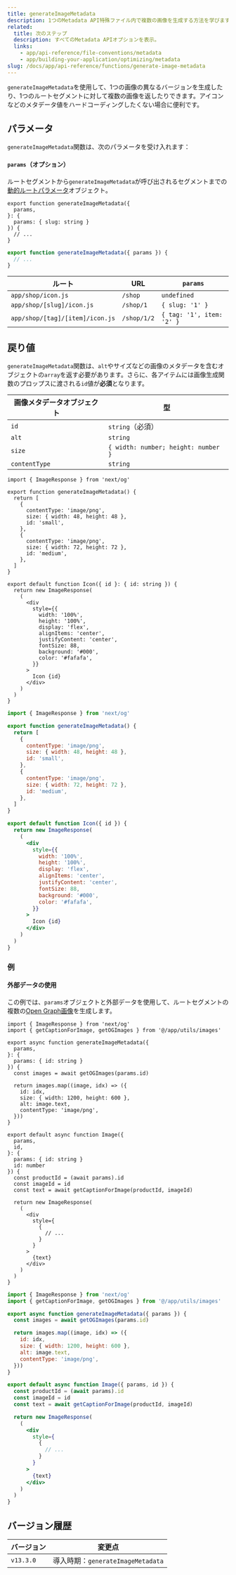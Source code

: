 ```yaml
---
title: generateImageMetadata
description: 1つのMetadata API特殊ファイル内で複数の画像を生成する方法を学びます。
related:
  title: 次のステップ
  description: すべてのMetadata APIオプションを表示。
  links:
    - app/api-reference/file-conventions/metadata
    - app/building-your-application/optimizing/metadata
slug: /docs/app/api-reference/functions/generate-image-metadata
---
```


`generateImageMetadata`を使用して、1つの画像の異なるバージョンを生成したり、1つのルートセグメントに対して複数の画像を返したりできます。アイコンなどのメタデータ値をハードコーディングしたくない場合に便利です。

## パラメータ

`generateImageMetadata`関数は、次のパラメータを受け入れます：

#### `params`（オプション）

ルートセグメントから`generateImageMetadata`が呼び出されるセグメントまでの[動的ルートパラメータ](/docs/app/building-your-application/routing/dynamic-routes)オブジェクト。

```tsx filename="icon.tsx" switcher
export function generateImageMetadata({
  params,
}: {
  params: { slug: string }
}) {
  // ...
}
```

```jsx filename="icon.js" switcher
export function generateImageMetadata({ params }) {
  // ...
}
```

| ルート                           | URL         | `params`                  |
| ------------------------------- | ----------- | ------------------------- |
| `app/shop/icon.js`              | `/shop`     | `undefined`               |
| `app/shop/[slug]/icon.js`       | `/shop/1`   | `{ slug: '1' }`           |
| `app/shop/[tag]/[item]/icon.js` | `/shop/1/2` | `{ tag: '1', item: '2' }` |

## 戻り値

`generateImageMetadata`関数は、`alt`やサイズなどの画像のメタデータを含むオブジェクトの`array`を返す必要があります。さらに、各アイテムには画像生成関数のプロップスに渡される`id`値が**必須**となります。

| 画像メタデータオブジェクト | 型                                  |
| --------------------- | ----------------------------------- |
| `id`                  | `string`（必須）                    |
| `alt`                 | `string`                            |
| `size`                | `{ width: number; height: number }` |
| `contentType`         | `string`                            |

```tsx filename="icon.tsx" switcher
import { ImageResponse } from 'next/og'

export function generateImageMetadata() {
  return [
    {
      contentType: 'image/png',
      size: { width: 48, height: 48 },
      id: 'small',
    },
    {
      contentType: 'image/png',
      size: { width: 72, height: 72 },
      id: 'medium',
    },
  ]
}

export default function Icon({ id }: { id: string }) {
  return new ImageResponse(
    (
      <div
        style={{
          width: '100%',
          height: '100%',
          display: 'flex',
          alignItems: 'center',
          justifyContent: 'center',
          fontSize: 88,
          background: '#000',
          color: '#fafafa',
        }}
      >
        Icon {id}
      </div>
    )
  )
}
```

```jsx filename="icon.js" switcher
import { ImageResponse } from 'next/og'

export function generateImageMetadata() {
  return [
    {
      contentType: 'image/png',
      size: { width: 48, height: 48 },
      id: 'small',
    },
    {
      contentType: 'image/png',
      size: { width: 72, height: 72 },
      id: 'medium',
    },
  ]
}

export default function Icon({ id }) {
  return new ImageResponse(
    (
      <div
        style={{
          width: '100%',
          height: '100%',
          display: 'flex',
          alignItems: 'center',
          justifyContent: 'center',
          fontSize: 88,
          background: '#000',
          color: '#fafafa',
        }}
      >
        Icon {id}
      </div>
    )
  )
}
```

### 例

#### 外部データの使用

この例では、`params`オブジェクトと外部データを使用して、ルートセグメントの複数の[Open Graph画像](/docs/app/api-reference/file-conventions/metadata/opengraph-image)を生成します。

```tsx filename="app/products/[id]/opengraph-image.tsx" switcher
import { ImageResponse } from 'next/og'
import { getCaptionForImage, getOGImages } from '@/app/utils/images'

export async function generateImageMetadata({
  params,
}: {
  params: { id: string }
}) {
  const images = await getOGImages(params.id)

  return images.map((image, idx) => ({
    id: idx,
    size: { width: 1200, height: 600 },
    alt: image.text,
    contentType: 'image/png',
  }))
}

export default async function Image({
  params,
  id,
}: {
  params: { id: string }
  id: number
}) {
  const productId = (await params).id
  const imageId = id
  const text = await getCaptionForImage(productId, imageId)

  return new ImageResponse(
    (
      <div
        style={
          {
            // ...
          }
        }
      >
        {text}
      </div>
    )
  )
}
```

```jsx filename="app/products/[id]/opengraph-image.js" switcher
import { ImageResponse } from 'next/og'
import { getCaptionForImage, getOGImages } from '@/app/utils/images'

export async function generateImageMetadata({ params }) {
  const images = await getOGImages(params.id)

  return images.map((image, idx) => ({
    id: idx,
    size: { width: 1200, height: 600 },
    alt: image.text,
    contentType: 'image/png',
  }))
}

export default async function Image({ params, id }) {
  const productId = (await params).id
  const imageId = id
  const text = await getCaptionForImage(productId, imageId)

  return new ImageResponse(
    (
      <div
        style={
          {
            // ...
          }
        }
      >
        {text}
      </div>
    )
  )
}
```

## バージョン履歴

| バージョン   | 変更点                             |
| --------- | ----------------------------------- |
| `v13.3.0` | 導入時期：`generateImageMetadata`  |
